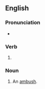 ==English==

===Pronunciation===
* {{IPA|en|/ˈæm.bʊʃ.ɪŋ/}}

===Verb===
{{head|en|verb form}}

# {{present participle of|en|ambush|nocat=1}}

===Noun===
{{en-noun}}

# An [[ambush]].